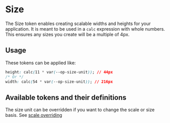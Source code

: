 
<Meta title="Tokens/Sizing" />

# Size

<div
  dangerouslySetInnerHTML={{
    __html: createSourceCodeLink({ link: 'core/tokens/base_tokens.css' }).outerHTML,
  }}
></div>

The Size token enables creating scalable widths and heights for your application. It is meant to be used in a `calc` expression with whole numbers. This ensures any sizes you create will be a multiple of 4px.

## Usage

These tokens can be applied like:

```css
height: calc(11 * var(--op-size-unit)); // 44px
/* Or */
width: calc(54 * var(--op-size-unit)); // 216px
```

## Available tokens and their definitions

<DesignTokenDocBlock categoryName="Size Scale" viewType="card" />

The size unit can be overridden if you want to change the scale or size basis. See [scale overriding](?path=/docs/overview-scale-overriding--docs#unit-scale-overriding)
